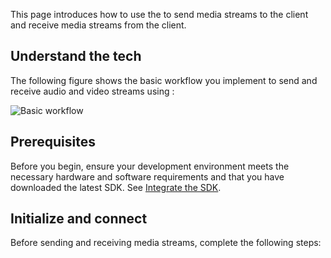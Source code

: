 
This page introduces how to use the <Vpd k="NAME" /> to send media streams to the client and receive media streams from the client.

## Understand the tech

The following figure shows the basic workflow you implement to send and receive audio and video streams using <Vpd k="NAME" />:

![Basic workflow](/images/server-gateway/send-and-receive-media-streams.svg)

## Prerequisites

Before you begin, ensure your development environment meets the necessary hardware and software requirements and that you have downloaded the latest <Vpd k="NAME" /> SDK. See [Integrate the SDK](../get-started/integrate-sdk).

## Initialize and connect

Before sending and receiving media streams, complete the following steps:


<Implementation />